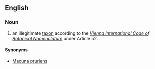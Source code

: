 ==English==

===Noun===
{{en-noun|-}}

# an illegitimate [[taxon]] according to the [http://ibot.sav.sk/icbn/main.htm ''Vienna International Code of Botanical Nomenclature''] under Article 52.

====Synonyms====
* [[Macuna pruriens]]